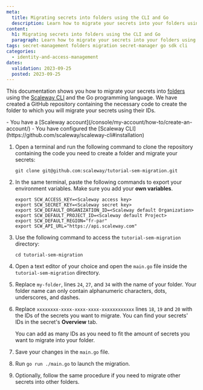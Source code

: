 ```yaml
---
meta:
  title: Migrating secrets into folders using the CLI and Go
  description: Learn how to migrate your secrets into your folders using the CLI and Go
content:
  h1: Migrating secrets into folders using the CLI and Go
  paragraph: Learn how to migrate your secrets into your folders using the CLI and Go
tags: secret-management folders migration secret-manager go sdk cli
categories:
  - identity-and-access-management
dates:
  validation: 2023-09-25
  posted: 2023-09-25
---
```


This documentation shows you how to migrate your secrets into [folders](/identity-and-access-management/secret-manager/concepts/#folder) using the [Scaleway CLI](https://github.com/scaleway/scaleway-cli#installation) and the Go programming language. We have created a GitHub repository containing the necessary code to create the folder to which you will migrate your secrets using their IDs.

<Macro id="iam-requirements" />

<Message type="requirement">
- You have a [Scaleway account](/console/my-account/how-to/create-an-account/)
- You have configured the [Scaleway CLI](https://github.com/scaleway/scaleway-cli#installation)
</Message>


1. Open a terminal and run the following command to clone the repository containing the code you need to create a folder and migrate your secrets:

    ```
    git clone git@github.com:scaleway/tutorial-sem-migration.git
    ```

2. In the same terminal, paste the following commands to export your environment variables. Make sure you add your **own variables**.

    ```
    export SCW_ACCESS_KEY=<Scaleway access key>
    export SCW_SECRET_KEY=<Scaleway secret key>
    export SCW_DEFAULT_ORGANIZATION_ID=<Scaleway default Organization>
    export SCW_DEFAULT_PROJECT_ID=<Scaleway default Project>
    export SCW_DEFAULT_REGION="fr-par"
    export SCW_API_URL="https://api.scaleway.com"
    ```

3. Use the following command to access the `tutorial-sem-migration` directory:
    ```
    cd tutorial-sem-migration
    ```
4. Open a text editor of your choice and open the `main.go` file inside the `tutorial-sem-migration` directory.
5. Replace `my-folder`, lines `24`, `27`, and `34` with the name of your folder.
    <Message type="important">
     Your folder name can only contain alphanumeric characters, dots, underscores, and dashes.
    </Message>
6. Replace `xxxxxxxx-xxxx-xxxx-xxxx-xxxxxxxxxxxx` lines `18`, `19` and `20` with the IDs of the secrets you want to migrate. You can find your secrets' IDs in the secret's **Overview** tab.

    <Lightbox src="scaleway-secret-id.webp" alt="" />

    <Message type="note">
     You can add as many IDs as you need to fit the amount of secrets you want to migrate into your folder.
    </Message>
7. Save your changes in the `main.go` file.
8. Run `go run ./main.go` to launch the migration.
9. Optionally, follow the same procedure if you need to migrate other secrets into other folders.


